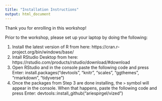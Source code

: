 ```yaml
---
title: "Installation Instructions"
output: html_document
---
```


Thank you for enrolling in this workshop!

Prior to the workshop, please set up your laptop by doing the following:

  1. Install the latest version of R from here: https://cran.r-project.org/bin/windows/base/
  2. Intall RStudio Desktop from here: https://rstudio.com/products/rstudio/download/#download
  3. Open RStudio and in the console paste the following code and press Enter: install.packages("devtools", "knitr", "scales", "ggthemes", "rmarkdown", "tidyverse")
  4. Once the packages from Step 3 are done installing, the `>` symbol will appear in the console. When that happens, paste the following code and press Enter: devtools::install_github("ariespirgel/vized")